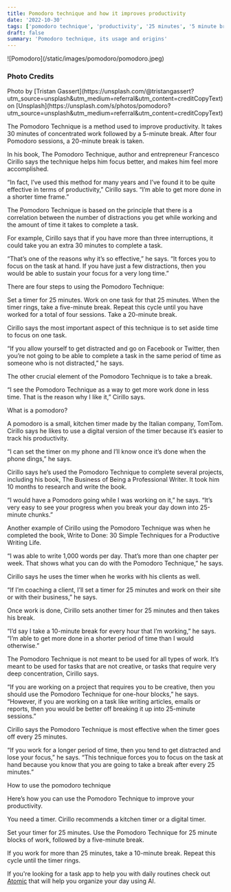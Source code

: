 ```yaml
---
title: Pomodoro technique and how it improves productivity
date: '2022-10-30'
tags: ['pomodoro technique', 'productivity', '25 minutes', '5 minute break']
draft: false
summary: 'Pomodoro technique, its usage and origins'
---
```


<div className="my-1 w-full overflow-hidden">
    ![Pomodoro](/static/images/pomodoro/pomodoro.jpeg)
</div>

### Photo Credits
<div>
  Photo by [Tristan Gassert](https://unsplash.com/@tristangassert?utm_source=unsplash&utm_medium=referral&utm_content=creditCopyText)
  on
  [Unsplash](https://unsplash.com/s/photos/pomodoro?utm_source=unsplash&utm_medium=referral&utm_content=creditCopyText)
</div>

The Pomodoro Technique is a method used to improve productivity. It takes 30 minutes of concentrated work followed by a 5-minute break. After four Pomodoro sessions, a 20-minute break is taken.

In his book, The Pomodoro Technique, author and entrepreneur Francesco Cirillo says the technique helps him focus better, and makes him feel more accomplished.

“In fact, I’ve used this method for many years and I’ve found it to be quite effective in terms of productivity,” Cirillo says. “I’m able to get more done in a shorter time frame.”

The Pomodoro Technique is based on the principle that there is a correlation between the number of distractions you get while working and the amount of time it takes to complete a task.

For example, Cirillo says that if you have more than three interruptions, it could take you an extra 30 minutes to complete a task.

“That’s one of the reasons why it’s so effective,” he says. “It forces you to focus on the task at hand. If you have just a few distractions, then you would be able to sustain your focus for a very long time.”

There are four steps to using the Pomodoro Technique:

Set a timer for 25 minutes. Work on one task for that 25 minutes. When the timer rings, take a five-minute break. Repeat this cycle until you have worked for a total of four sessions. Take a 20-minute break.

Cirillo says the most important aspect of this technique is to set aside time to focus on one task.

“If you allow yourself to get distracted and go on Facebook or Twitter, then you’re not going to be able to complete a task in the same period of time as someone who is not distracted,” he says.

The other crucial element of the Pomodoro Technique is to take a break.

“I see the Pomodoro Technique as a way to get more work done in less time. That is the reason why I like it,” Cirillo says.

What is a pomodoro?

A pomodoro is a small, kitchen timer made by the Italian company, TomTom. Cirillo says he likes to use a digital version of the timer because it’s easier to track his productivity.

“I can set the timer on my phone and I’ll know once it’s done when the phone dings,” he says.

Cirillo says he’s used the Pomodoro Technique to complete several projects, including his book, The Business of Being a Professional Writer. It took him 10 months to research and write the book.

“I would have a Pomodoro going while I was working on it,” he says. “It’s very easy to see your progress when you break your day down into 25-minute chunks.”

Another example of Cirillo using the Pomodoro Technique was when he completed the book, Write to Done: 30 Simple Techniques for a Productive Writing Life.

“I was able to write 1,000 words per day. That’s more than one chapter per week. That shows what you can do with the Pomodoro Technique,” he says.

Cirillo says he uses the timer when he works with his clients as well.

“If I’m coaching a client, I’ll set a timer for 25 minutes and work on their site or with their business,” he says.

Once work is done, Cirillo sets another timer for 25 minutes and then takes his break.

“I’d say I take a 10-minute break for every hour that I’m working,” he says. “I’m able to get more done in a shorter period of time than I would otherwise.”

The Pomodoro Technique is not meant to be used for all types of work. It’s meant to be used for tasks that are not creative, or tasks that require very deep concentration, Cirillo says.

“If you are working on a project that requires you to be creative, then you should use the Pomodoro Technique for one-hour blocks,” he says. “However, if you are working on a task like writing articles, emails or reports, then you would be better off breaking it up into 25-minute sessions.”

Cirillo says the Pomodoro Technique is most effective when the timer goes off every 25 minutes.

“If you work for a longer period of time, then you tend to get distracted and lose your focus,” he says. “This technique forces you to focus on the task at hand because you know that you are going to take a break after every 25 minutes.”

How to use the pomodoro technique

Here’s how you can use the Pomodoro Technique to improve your productivity.

You need a timer. Cirillo recommends a kitchen timer or a digital timer.

Set your timer for 25 minutes. Use the Pomodoro Technique for 25 minute blocks of work, followed by a five-minute break.

If you work for more than 25 minutes, take a 10-minute break. Repeat this cycle until the timer rings.

If you're looking for a task app to help you with daily routines check out [Atomic](https://atomiclife.app) that will help you organize your day using AI.
